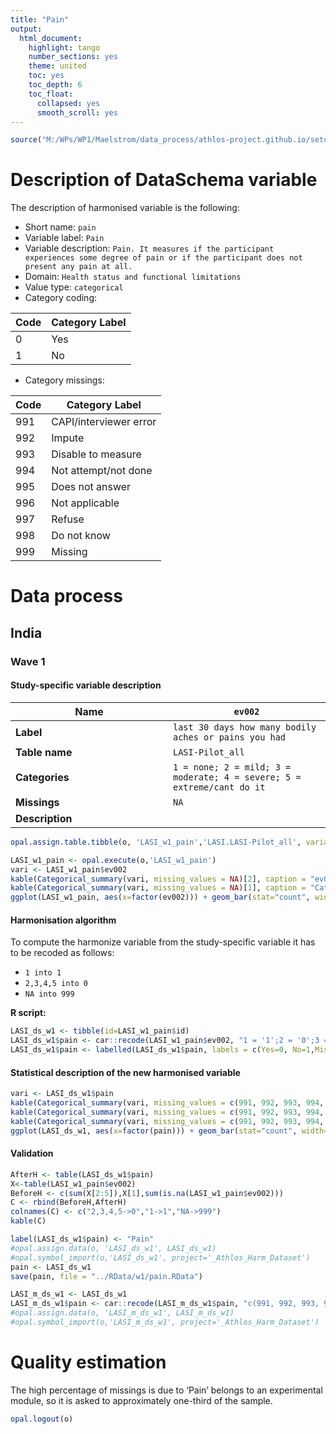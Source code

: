 ```yaml
---
title: "Pain"
output:
  html_document:
    highlight: tango
    number_sections: yes
    theme: united
    toc: yes
    toc_depth: 6
    toc_float:
      collapsed: yes
      smooth_scroll: yes
---
```


<!-- ########################################################## --> 

<!-- # Installation, loading packages -->
<!-- **R script:** -->

```r
source("M:/WPs/WP1/Maelstrom/data_process/athlos-project.github.io/setup_iago.r")
```
<!-- ########################################################## --> 



# Description of DataSchema variable

The description of harmonised variable is the following:


* Short name: `pain`
* Variable label: `Pain`
* Variable description: `Pain. It measures if the participant experiences some degree of pain or if the participant does not present any pain at all.`
* Domain: `Health status and functional limitations`
* Value type: `categorical`
* Category coding:

**Code** | **Category Label**
-------- | ------------------
0        | Yes
1        | No
* Category missings: 

**Code** | **Category Label**
----| ------------------
991 | CAPI/interviewer error
992 | Impute
993 | Disable to measure
994 | Not attempt/not done
995 | Does not answer
996 | Not applicable
997 | Refuse
998 | Do not know
999 | Missing

# Data process

## India

### Wave 1 

#### Study-specific variable description





| **Name** | `ev002`|
|-|-|
| **Label** | `last 30 days how many bodily aches or pains you had` |
| **Table name** | `LASI-Pilot_all` |
| **Categories** | `1 = none; 2 = mild; 3 = moderate; 4 = severe; 5 = extreme/cant do it` |
| **Missings** | `NA` |
| **Description** |  |


```r
opal.assign.table.tibble(o, 'LASI_w1_pain','LASI.LASI-Pilot_all', variables=list('ev002'), missings = TRUE)
```

```r
LASI_w1_pain <- opal.execute(o,'LASI_w1_pain')
vari <- LASI_w1_pain$ev002
kable(Categorical_summary(vari, missing_values = NA)[2], caption = "ev002")
kable(Categorical_summary(vari, missing_values = NA)[1], caption = "Category")
ggplot(LASI_w1_pain, aes(x=factor(ev002))) + geom_bar(stat="count", width=0.4, fill="steelblue") + xlab("Pain") + ylab("Frequency")
```

#### Harmonisation algorithm

To compute the harmonize variable from the study-specific variable it has to be recoded as follows:

* `1 into 1` 
* `2,3,4,5 into 0`
* `NA into 999`

**R script:**

```r
LASI_ds_w1 <- tibble(id=LASI_w1_pain$id)
LASI_ds_w1$pain <- car::recode(LASI_w1_pain$ev002, "1 = '1';2 = '0';3 = '0';4 = '0';5 = '0';NA = '999'")
LASI_ds_w1$pain <- labelled(LASI_ds_w1$pain, labels = c(Yes=0, No=1,Missing=999, Do_not_know=998, Refuse=997, Not_applicable=996, Does_not_answer=995,  Not_attempt_not_done=994, Disable_to_measure=993, Impute=992, CAPI_interviewer_error=991))
```

#### Statistical description of the new harmonised variable
```r
vari <- LASI_ds_w1$pain
kable(Categorical_summary(vari, missing_values = c(991, 992, 993, 994, 995, 996, 997, 998, 999))[3], caption = "pain")
kable(Categorical_summary(vari, missing_values = c(991, 992, 993, 994, 995, 996, 997, 998, 999))[1], caption = "Category")
kable(Categorical_summary(vari, missing_values = c(991, 992, 993, 994, 995, 996, 997, 998, 999))[2], caption = "Type of missing")
ggplot(LASI_ds_w1, aes(x=factor(pain))) + geom_bar(stat="count", width=0.4, fill="steelblue") + xlab("Pain") + ylab("Frequency")
```

#### Validation
```r
AfterH <- table(LASI_ds_w1$pain)
X<-table(LASI_w1_pain$ev002)
BeforeH <- c(sum(X[2:5]),X[1],sum(is.na(LASI_w1_pain$ev002)))
C <- rbind(BeforeH,AfterH)
colnames(C) <- c("2,3,4,5->0","1->1","NA->999") 
kable(C)
```

```r
label(LASI_ds_w1$pain) <- "Pain"
#opal.assign.data(o, 'LASI_ds_w1', LASI_ds_w1)
#opal.symbol_import(o,'LASI_ds_w1', project='_Athlos_Harm_Dataset')
pain <- LASI_ds_w1
save(pain, file = "../RData/w1/pain.RData")

LASI_m_ds_w1 <- LASI_ds_w1
LASI_m_ds_w1$pain <- car::recode(LASI_m_ds_w1$pain, "c(991, 992, 993, 994, 995, 996, 997,998, 999)=NA")
#opal.assign.data(o, 'LASI_m_ds_w1', LASI_m_ds_w1)
#opal.symbol_import(o,'LASI_m_ds_w1', project='_Athlos_Harm_Dataset')
```



# Quality estimation

The high percentage of missings is due to 'Pain' belongs to an experimental module, so it is asked to approximately one-third of the sample.



```r
opal.logout(o)
```
